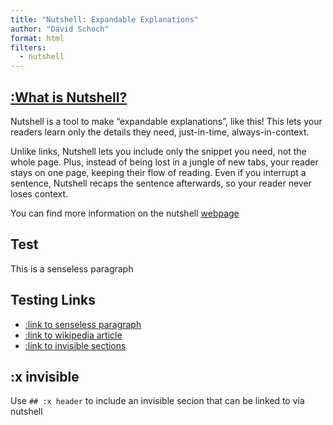 ```yaml
---
title: "Nutshell: Expandable Explanations"
author: "David Schoch"
format: html
filters:
  - nutshell
---
```




## [:What is Nutshell?](#what-is-nutshell)
Nutshell is a tool to make "expandable explanations", like this! This lets your readers learn only the details they need, just-in-time, always-in-context.

Unlike links, Nutshell lets you include only the snippet you need, not the whole page. Plus, instead of being lost in a jungle of new tabs, your reader stays on one page, keeping their flow of reading. Even if you interrupt a sentence, Nutshell recaps the sentence afterwards, so your reader never loses context.

You can find more information on the nutshell [webpage](https://ncase.me/nutshell/) 

## Test

This is a senseless paragraph

## Testing Links

- [:link to senseless paragraph](#test)  
- [:link to wikipedia article](https://en.wikipedia.org/wiki/Nutshell)
- [:link to invisible sections](#x-invisible)

## :x invisible

Use `## :x header` to include an invisible secion that can be linked to via nutshell 

